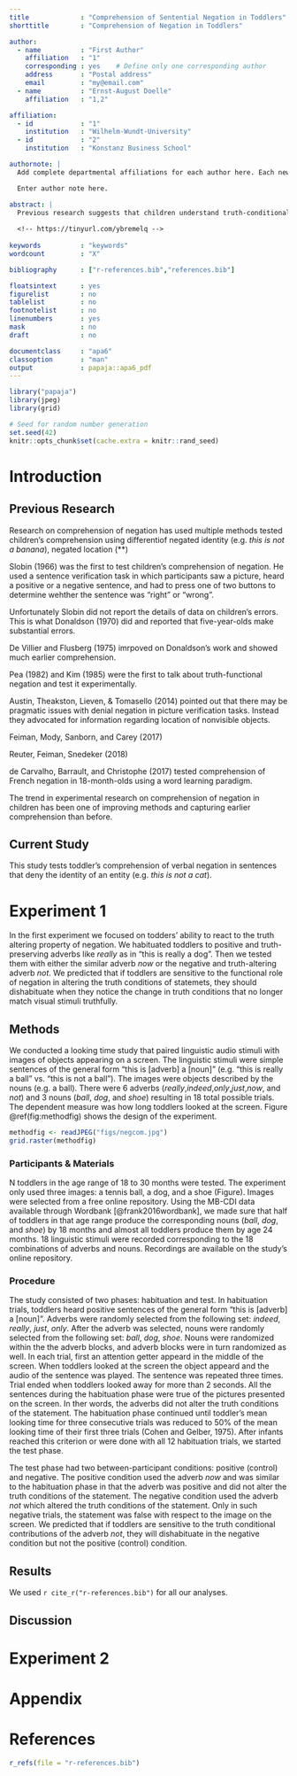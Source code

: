 ```yaml
---
title             : "Comprehension of Sentential Negation in Toddlers"
shorttitle        : "Comprehension of Negation in Toddlers"

author: 
  - name          : "First Author"
    affiliation   : "1"
    corresponding : yes    # Define only one corresponding author
    address       : "Postal address"
    email         : "my@email.com"
  - name          : "Ernst-August Doelle"
    affiliation   : "1,2"

affiliation:
  - id            : "1"
    institution   : "Wilhelm-Wundt-University"
  - id            : "2"
    institution   : "Konstanz Business School"

authornote: |
  Add complete departmental affiliations for each author here. Each new line herein must be indented, like this line.

  Enter author note here.

abstract: |
  Previous research suggests that children understand truth-conditional negation 
  
  <!-- https://tinyurl.com/ybremelq -->
  
keywords          : "keywords"
wordcount         : "X"

bibliography      : ["r-references.bib","references.bib"]

floatsintext      : yes
figurelist        : no
tablelist         : no
footnotelist      : no
linenumbers       : yes
mask              : no
draft             : no

documentclass     : "apa6"
classoption       : "man"
output            : papaja::apa6_pdf
---
```


```r
library("papaja")
library(jpeg)
library(grid)
```

```r
# Seed for random number generation
set.seed(42)
knitr::opts_chunk$set(cache.extra = knitr::rand_seed)
```

# Introduction

## Previous Research

<!--
DIMENTION 1 = NEGATION TYPE
No: Austin, Theakston, Lieven, & Tomasello (2014), Feiman, Mody, Sanborn, and Carey (2017); Nordmeyer and Frank (2014)
Not: Donaldson (1970), De Villier and Flusberg (1975), Pea (1980;1982), Kim (1985), Austin, Theakston, Lieven, & Tomasello (2014), Feiman, Mody, Sanborn, and Carey (2017), 
didn't: Reuter, Feiman, Snedeker (2018)
pas: de Carvalho, Barrault, and Christophe (2017)

DIMENTION 2 = ARGUMENT TYPE
Predicative NP + not: De Villier and Flusberg (1975), Pea (1980;1982), Kim (1985), de Carvalho, Barrault, and Christophe (2017)
Locative-PP + No/Not: Feiman, Mody, Sanborn, and Carey (2017), Austin, Theakston, Lieven, & Tomasello (2014)
Transitive-Verb + didn't: Reuter, Feiman, Snedeker (2018)
Det-No + Noun: Nordmeyer and Frank (2014)

DIMENTION 2 = METHOD
Picture verification + sentence-completion: Donaldson (1970), De Villier and Flusberg (1975)
Picture verification + judgments: Slobin (1966), Kim (1985)
Picture verification + spontaneous feedback: Pea (1980; 1982) 
Picture verificatioin + eye-tracking: Reuter, Feiman, Snedeker (2018), Nordmeyer and Frank (2014)
Hide-and-seek with search behavior: Feiman, Mody, Sanborn, and Carey (2017), Austin, Theakston, Lieven, & Tomasello (2014)
Picture verification with looking-time: de Carvalho, Barrault, and Christophe (2017)

Other: Donaldson (1970) - Hummer, Wimmer, & Antes (1993)
-->

Research on comprehension of negation has used multiple methods tested children's comprehension using differentiof negated identity (e.g. *this is not a banana*), negated location (**)

Slobin (1966) was the first to test children's comprehension of negation. He used a sentence verification task in which participants saw a picture, heard a positive or a negative sentence, and had to press one of two buttons to determine wehther the sentence was "right" or "wrong". 

Unfortunately Slobin did not report the details of data on children's errors. This is what Donaldson (1970) did and reported that five-year-olds make substantial errors. 

De Villier and Flusberg (1975) imrpoved on Donaldson's work and showed much earlier comprehension.

Pea (1982) and Kim (1985) were the first to talk about truth-functional negation and test it experimentally. 

Austin, Theakston, Lieven, & Tomasello (2014) pointed out that there may be pragmatic issues with denial negation in picture verification tasks. Instead they advocated for information regarding location of nonvisible objects. 

Feiman, Mody, Sanborn, and Carey (2017)

Reuter, Feiman, Snedeker (2018)

de Carvalho, Barrault, and Christophe (2017) tested comprehension of French negation in 18-month-olds using a word learning paradigm. 

The trend in experimental research on comprehension of negation in children has been one of improving methods and capturing earlier comprehension than before. 

## Current Study

This study tests toddler's comprehension of verbal negation in sentences that deny the identity of an entity (e.g. *this is not a cat*). 

# Experiment 1

In the first experiment we focused on todders' ability to react to the truth altering property of negation. We habituated toddlers to positive and truth-preserving adverbs like *really* as in "this is really a dog". Then we tested them with either the similar adverb *now* or the negative and truth-altering adverb *not*. We predicted that if toddlers are sensitive to the functional role of negation in altering the truth conditions of statemets, they should dishabituate when they notice the change in truth conditions that no longer match visual stimuli truthfully.

## Methods

We conducted a looking time study that paired linguistic audio stimuli with images of objects appearing on a screen. The linguistic stimuli were simple sentences of the general form "this is [adverb] a [noun]" (e.g. "this is really a ball" vs. "this is not a ball"). The images were objects described by the nouns (e.g. a ball). There were 6 adverbs (*really*,*indeed*,*only*,*just*,*now*, and *not*) and 3 nouns (*ball*, *dog*, and *shoe*) resulting in 18 total possible trials. The dependent measure was how long toddlers looked at the screen. Figure \@ref(fig:methodfig) shows the design of the experiment.

```r
methodfig <- readJPEG("figs/negcom.jpg")
grid.raster(methodfig)
```

### Participants & Materials
N toddlers in the age range of 18 to 30 months were tested. The experiment only used three images: a tennis ball, a dog, and a shoe (Figure). Images were selected from a free online repository. Using the MB-CDI data available through Wordbank [@frank2016wordbank], we made sure that half of toddlers in that age range produce the corresponding nouns (*ball*, *dog*, and *shoe*) by 18 months and almost all toddlers produce them by age 24 months. 18 linguistic stimuli were recorded corresponding to the 18 combinations of adverbs and nouns. Recordings are available on the study's online repository.

### Procedure

The study consisted of two phases: habituation and test. In habituation trials, toddlers heard positive sentences of the general form "this is [adverb] a [noun]". Adverbs were randomly selected from the following set: *indeed*, *really*, *just*, *only*. After the adverb was selected, nouns were randomly selected from the following set: *ball*, *dog*, *shoe*. Nouns were randomized within the the adverb blocks, and adverb blocks were in turn randomized as well. In each trial, first an attention getter appeard in the middle of the screen. When toddlers looked at the screen the object appeard and the audio of the sentence was played. The sentence was repeated three times. Trial ended when toddlers looked away for more than 2 seconds. All the sentences during the habituation phase were true of the pictures presented on the screen. In ther words, the adverbs did not alter the truth conditions of the statement. The habituation phase continued until toddler's mean looking time for three consecutive trials was reduced to 50% of the mean looking time of their first three trials (Cohen and Gelber, 1975). After infants reached this criterion or were done with all 12 habituation trials, we started the test phase.

The test phase had two between-participant conditions: positive (control) and negative. The positive condition used the adverb *now* and was similar to the habituation phase in that the adverb was positive and did not alter the truth conditions of the statement. The negative condition used the adverb *not* which altered the truth conditions of the statement. Only in such negative trials, the statement was false with respect to the image on the screen. We predicted that if toddlers are sensitive to the truth conditional contributions of the adverb *not*, they will dishabituate in the negative condition but not the positive (control) condition.

## Results

We used `r cite_r("r-references.bib")` for all our analyses.

## Discussion

# Experiment 2

# Appendix

\newpage

# References
```r
r_refs(file = "r-references.bib")
```

\begingroup
\setlength{\parindent}{-0.5in}
\setlength{\leftskip}{0.5in}

<div id = "refs"></div>
\endgroup
